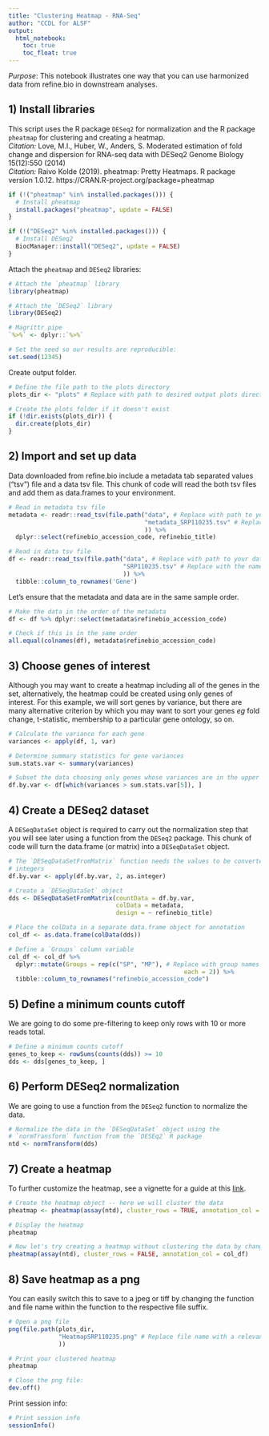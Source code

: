 ```yaml
---
title: "Clustering Heatmap - RNA-Seq"
author: "CCDL for ALSF"
output:   
  html_notebook: 
    toc: true
    toc_float: true
---
```


*Purpose*: This notebook illustrates one way that you can use harmonized data 
from refine.bio in downstream analyses.

## 1) Install libraries
This script uses the R package `DESeq2` for normalization and the R package
`pheatmap` for clustering and creating a heatmap.
<br/> <i> Citation:</i> Love, M.I., Huber, W., Anders, S. Moderated estimation of fold change and dispersion for RNA-seq data with DESeq2 Genome Biology 15(12):550 (2014)
<br/> <i> Citation:</i> Raivo Kolde (2019). pheatmap: Pretty Heatmaps. R package version 1.0.12. https://CRAN.R-project.org/package=pheatmap

```r
if (!("pheatmap" %in% installed.packages())) {
  # Install pheatmap
  install.packages("pheatmap", update = FALSE)
}

if (!("DESeq2" %in% installed.packages())) {
  # Install DESeq2
  BiocManager::install("DESeq2", update = FALSE)
}
```

Attach the `pheatmap` and `DESeq2` libraries:

```r
# Attach the `pheatmap` library
library(pheatmap)

# Attach the `DESeq2` library
library(DESeq2)

# Magrittr pipe
`%>%` <- dplyr::`%>%`

# Set the seed so our results are reproducible:
set.seed(12345)
```

Create output folder.

```r
# Define the file path to the plots directory
plots_dir <- "plots" # Replace with path to desired output plots directory

# Create the plots folder if it doesn't exist
if (!dir.exists(plots_dir)) {
  dir.create(plots_dir)
}
```

## 2) Import and set up data
Data downloaded from refine.bio include a metadata tab separated values ("tsv")
file and a data tsv file. This chunk of code will read the both tsv files and 
add them as data.frames to your environment.

```r
# Read in metadata tsv file
metadata <- readr::read_tsv(file.path("data", # Replace with path to your metadata file
                                      "metadata_SRP110235.tsv" # Replace with the name of your metadata file
                                      )) %>%
  dplyr::select(refinebio_accession_code, refinebio_title)

# Read in data tsv file
df <- readr::read_tsv(file.path("data", # Replace with path to your data file
                                "SRP110235.tsv" # Replace with the name of your data file
                                )) %>%
  tibble::column_to_rownames('Gene')
```

Let's ensure that the metadata and data are in the same sample order. 

```r
# Make the data in the order of the metadata
df <- df %>% dplyr::select(metadata$refinebio_accession_code)

# Check if this is in the same order
all.equal(colnames(df), metadata$refinebio_accession_code)
```

## 3) Choose genes of interest
Although you may want to create a heatmap including all of the genes in the set,
alternatively, the heatmap could be created using only genes of interest. 
For this example, we will sort genes by variance, but there are many alternative
criterion by which you may want to sort your genes <i>eg</i> fold change,
t-statistic, membership to a particular gene ontology, so on. 

```r
# Calculate the variance for each gene
variances <- apply(df, 1, var)

# Determine summary statistics for gene variances
sum.stats.var <- summary(variances)

# Subset the data choosing only genes whose variances are in the upper quartile
df.by.var <- df[which(variances > sum.stats.var[5]), ]
```

## 4) Create a DESeq2 dataset
A `DESeqDataSet` object is required to carry out the normalization step that
you will see later using a function from the `DESeq2` package. This chunk of
code will turn the data.frame (or matrix) into a `DESeqDataSet` object.

```r
# The `DESeqDataSetFromMatrix` function needs the values to be converted to 
# integers
df.by.var <- apply(df.by.var, 2, as.integer)

# Create a `DESeqDataSet` object
dds <- DESeqDataSetFromMatrix(countData = df.by.var,
                              colData = metadata,
                              design = ~ refinebio_title)

# Place the colData in a separate data.frame object for annotation 
col_df <- as.data.frame(colData(dds))

# Define a `Groups` column variable 
col_df <- col_df %>%
  dplyr::mutate(Groups = rep(c("SP", "MP"), # Replace with group names relevant to your data
                                                 each = 2)) %>%
  tibble::column_to_rownames("refinebio_accession_code")
```


## 5) Define a minimum counts cutoff
We are going to do some pre-filtering to keep only rows with 10 or more reads
total.

```r
# Define a minimum counts cutoff
genes_to_keep <- rowSums(counts(dds)) >= 10
dds <- dds[genes_to_keep, ]
```

## 6) Perform DESeq2 normalization
We are going to use a function from the `DESeq2` function to normalize the data. 

```r
# Normalize the data in the `DESeqDataSet` object using the
# `normTransform` function from the `DESEq2` R package
ntd <- normTransform(dds)
```

## 7) Create a heatmap
To further customize the heatmap, see a vignette for a guide at this [link](https://slowkow.com/notes/pheatmap-tutorial/).

```r
# Create the heatmap object -- here we will cluster the data
pheatmap <- pheatmap(assay(ntd), cluster_rows = TRUE, annotation_col = col_df)

# Display the heatmap
pheatmap

# Now let's try creating a heatmap without clustering the data by changing the `cluster_rows` argument to be `FALSE`
pheatmap(assay(ntd), cluster_rows = FALSE, annotation_col = col_df)
```

## 8) Save heatmap as a png
You can easily switch this to save to a jpeg or tiff by changing the function 
and file name within the function to the respective file suffix.

```r
# Open a png file
png(file.path(plots_dir, 
              "HeatmapSRP110235.png" # Replace file name with a relevant output plot name
              ))

# Print your clustered heatmap
pheatmap

# Close the png file:
dev.off()
```

Print session info:

```r
# Print session info 
sessionInfo()
```
